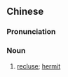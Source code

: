 {{also|隐士}}
==Chinese==
{{zh-forms|s=隐士}}

===Pronunciation===
{{zh-pron
|m=yǐnshì
|mn=ín-sū/ún-sū
|cat=noun
}}

===Noun===
{{zh-noun}}

# [[recluse]]; [[hermit]]